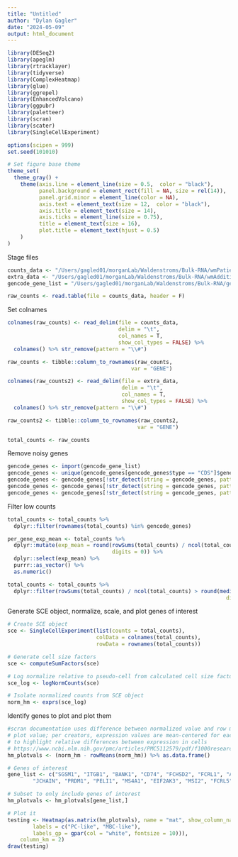 ```yaml
---
title: "Untitled"
author: "Dylan Gagler"
date: "2024-05-09"
output: html_document
---
```


```r
library(DESeq2)
library(apeglm)
library(rtracklayer)
library(tidyverse)
library(ComplexHeatmap)
library(glue)
library(ggrepel)
library(EnhancedVolcano)
library(ggpubr)
library(paletteer)
library(scran)
library(scater)
library(SingleCellExperiment)

options(scipen = 999)
set.seed(101010)

# Set figure base theme
theme_set(
  theme_gray() +
    theme(axis.line = element_line(size = 0.5,  color = "black"),
          panel.background = element_rect(fill = NA, size = rel(14)),
          panel.grid.minor = element_line(color = NA),
          axis.text = element_text(size = 12,  color = "black"),
          axis.title = element_text(size = 14),
          axis.ticks = element_line(size = 0.75),
          title = element_text(size = 16),
          plot.title = element_text(hjust = 0.5)
    )
)
```

Stage files
```r
counts_data <- "/Users/gagled01/morganLab/Waldenstroms/Bulk-RNA/wmPatient.quant.featurecounts.counts.unstr.txt"
extra_data <- "/Users/gagled01/morganLab/Waldenstroms/Bulk-RNA/wmAdditionalPatients.quant.featurecounts.counts.unstr.txt"
gencode_gene_list = "/Users/gagled01/morganLab/Waldenstroms/Bulk-RNA/gencode.v42.primary_assembly.basic.annotation.gtf.gz"

raw_counts <- read.table(file = counts_data, header = F)
```
Set colnames
```r
colnames(raw_counts) <- read_delim(file = counts_data, 
                                   delim = "\t",
                                   col_names = T,
                                   show_col_types = FALSE) %>%
  colnames() %>% str_remove(pattern = "\\#")

raw_counts <- tibble::column_to_rownames(raw_counts,
                                       var = "GENE")

colnames(raw_counts2) <- read_delim(file = extra_data, 
                                    delim = "\t",
                                    col_names = T,
                                    show_col_types = FALSE) %>%
  colnames() %>% str_remove(pattern = "\\#")

raw_counts2 <- tibble::column_to_rownames(raw_counts2,
                                         var = "GENE")

total_counts <- raw_counts
```
Remove noisy genes
```r
gencode_genes <- import(gencode_gene_list)
gencode_genes <- unique(gencode_genes[gencode_genes$type == "CDS"]$gene_name)
gencode_genes <- gencode_genes[!str_detect(string = gencode_genes, pattern = "^MT-")]
gencode_genes <- gencode_genes[!str_detect(string = gencode_genes, pattern = "^IG")]
gencode_genes <- gencode_genes[!str_detect(string = gencode_genes, pattern = "^HLA")]
```
Filter low counts
```r
total_counts <- total_counts %>%
  dplyr::filter(rownames(total_counts) %in% gencode_genes)

per_gene_exp_mean <- total_counts %>%
  dplyr::mutate(exp_mean = round(rowSums(total_counts) / ncol(total_counts),
                                 digits = 0)) %>%
  dplyr::select(exp_mean) %>%
  purrr::as_vector() %>%
  as.numeric()

total_counts <- total_counts %>%
  dplyr::filter(rowSums(total_counts) / ncol(total_counts) > round(median(per_gene_exp_mean) / 10,
                                                                     digits = 0))
```
Generate SCE object, normalize, scale, and plot genes of interest
```r
# Create SCE object
sce <- SingleCellExperiment(list(counts = total_counts), 
                            colData = colnames(total_counts),
                            rowData = rownames(total_counts))

# Generate cell size factors
sce <- computeSumFactors(sce)

# Log normalize relative to pseudo-cell from calculated cell size factors
sce_log <- logNormCounts(sce)

# Isolate normalized counts from SCE object
norm_hm <- exprs(sce_log)
```
Identify genes to plot and plot them
```r
#scran documentation uses difference between normalized value and row mean as
# plot value; per creators, expression values are mean-centered for each gene
# to highlight relative differences between expression in cells
# https://www.ncbi.nlm.nih.gov/pmc/articles/PMC5112579/pdf/f1000research-5-10712.pdf
hm_plotvals <- (norm_hm - rowMeans(norm_hm)) %>% as.data.frame()

# Genes of interest
gene_list <- c("SGSM1", "ITGB1", "BANK1", "CD74", "FCHSD2", "FCRL1", "AKT3", "CD24", "AFF3", "SOX5", "PYHIN1", "CD9", "CD38", "SDC1", "CD19",
        "JCHAIN", "PRDM1", "PELI1", "MS4A1", "EIF2AK3", "MSI2", "FCRL5", "XBP1", "MZB1", "CD27")

# Subset to only include genes of interest
hm_plotvals <- hm_plotvals[gene_list,]

# Plot it
testing <- Heatmap(as.matrix(hm_plotvals), name = "mat", show_column_names = FALSE, top_annotation = HeatmapAnnotation(foo = anno_block(gp = gpar(fill = c("slateblue1", "firebrick3")),
        labels = c("PC-like", "MBC-like"), 
        labels_gp = gpar(col = "white", fontsize = 10))),
    column_km = 2)
draw(testing)
```